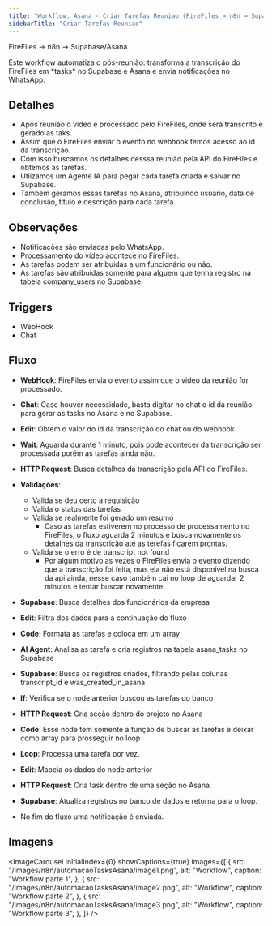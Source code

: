 ```yaml
---
title: "Workflow: Asana - Criar Tarefas Reuniao (FireFiles → n8n → Supabase/Asana)"
sidebarTitle: "Criar Tarefas Reuniao"
---
```



<Info>FireFiles → n8n → Supabase/Asana</Info>

<Info>
  Este workflow automatiza o pós-reunião: transforma a transcrição do FireFiles
  em *tasks* no Supabase e Asana e envia notificações no WhatsApp.
</Info>

## Detalhes

- Após reunião o vídeo é processado pelo FireFiles, onde será transcrito e gerado as taks.
- Assim que o FireFiles enviar o evento no webhook temos acesso ao id da transcrição.
- Com isso buscamos os detalhes desssa reunião pela API do FireFiles e obtemos as tarefas.
- Utiizamos um Agente IA para pegar cada tarefa criada e salvar no Supabase.
- Também geramos essas tarefas no Asana, atribuindo usuário, data de conclusão, título e descrição para cada tarefa.

## Observações

- Notificações são enviadas pelo WhatsApp.
- Processamento do vídeo acontece no FireFiles.
- As tarefas podem ser atribuidas a um funcionário ou não.
- As tarefas são atribuidas somente para alguem que tenha registro na tabela company_users no Supabase.

## Triggers

- WebHook
- Chat

## Fluxo

- **WebHook**: FireFiles envia o evento assim que o vídeo da reunião for processado.
- **Chat**: Caso houver necessidade, basta digitar no chat o id da reunião para gerar as tasks no Asana e no Supabase.

- **Edit**: Obtem o valor do id da transcrição do chat ou do webhook
- **Wait**: Aguarda durante 1 minuto, pois pode acontecer da transcrição ser processada porém as tarefas ainda não.
- **HTTP Request**: Busca detalhes da transcrição pela API do FireFiles.
- **Validações**:
  - Valida se deu certo a requisição
  - Valida o status das tarefas
  - Valida se realmente foi gerado um resumo
    - Caso as tarefas estiverem no processo de processamento no FireFiles, o fluxo aguarda 2 minutos e busca novamente os detalhes da transcrição até as terefas ficarem prontas.
  - Valida se o erro é de transcript not found
    - Por algum motivo as vezes o FireFiles envia o evento dizendo que a transcrição foi feita, mas ela não está disponível na busca da api ainda, nesse caso também cai no loop de aguardar 2 minutos e tentar buscar novamente.
- **Supabase**: Busca detalhes dos funcionários da empresa
- **Edit**: Filtra dos dados para a continuação do fluxo
- **Code**: Formata as tarefas e coloca em um array
- **AI Agent**: Analisa as tarefa e cria registros na tabela asana_tasks no Supabase
- **Supabase**: Busca os registros criados, filtrando pelas colunas transcript_id e was_created_in_asana
- **If**: Verifica se o node anterior buscou as tarefas do banco
- **HTTP Request**: Cria seção dentro do projeto no Asana
- **Code**: Esse node tem somente a função de buscar as tarefas e deixar como array para prosseguir no loop
- **Loop**: Processa uma tarefa por vez.
- **Edit**: Mapeia os dados do node anterior
- **HTTP Request**: Cria task dentro de uma seção no Asana.
- **Supabase**: Atualiza registros no banco de dados e retorna para o loop.

- No fim do fluxo uma notificação é enviada.

## Imagens

<ImageCarousel
  initialIndex={0}
  showCaptions={true}
  images={[
    {
      src: "/images/n8n/automacaoTasksAsana/image1.png",
      alt: "Workflow",
      caption: "Workflow parte 1",
    },
    {
      src: "/images/n8n/automacaoTasksAsana/image2.png",
      alt: "Workflow",
      caption: "Workflow parte 2",
    },
    {
      src: "/images/n8n/automacaoTasksAsana/image3.png",
      alt: "Workflow",
      caption: "Workflow parte 3",
    },
  ]}
/>
